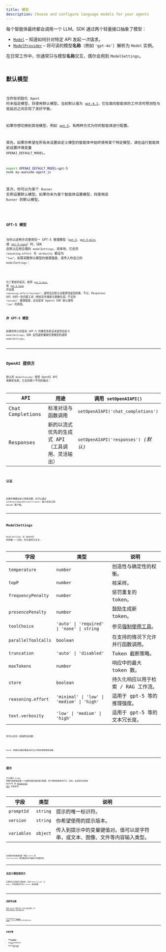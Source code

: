 ```yaml
---
title: 模型
description: Choose and configure language models for your agents
---
```



每个智能体最终都会调用一个 LLM。SDK 通过两个轻量接口抽象了模型：

- [`Model`](/openai-agents-js/openai/agents/interfaces/model) – 知道如何针对特定 API 发起*一次*请求。
- [`ModelProvider`](/openai-agents-js/openai/agents/interfaces/modelprovider) – 将可读的模型**名称**（例如 `'gpt‑4o'`）解析为 `Model` 实例。

在日常工作中，你通常只与模型**名称**交互，偶尔会用到 `ModelSettings`。

<Code
  lang="typescript"
  code={agentWithModelExample}
  title="为每个智能体指定模型"
/>

## 默认模型

当你在初始化 `Agent` 时未指定模型，将使用默认模型。当前默认值为 [`gpt-4.1`](https://platform.openai.com/docs/models/gpt-4.1)，它在面向智能体的工作流可预测性与低延迟之间实现了良好平衡。

如果你想切换到其他模型，例如 [`gpt-5`](https://platform.openai.com/docs/models/gpt-5)，有两种方式为你的智能体进行配置。

首先，如果你希望在所有未设置自定义模型的智能体中始终使用某个特定模型，请在运行智能体前设置环境变量 `OPENAI_DEFAULT_MODEL`。

```bash
export OPENAI_DEFAULT_MODEL=gpt-5
node my-awesome-agent.js
```

其次，你可以为某个 `Runner` 实例设置默认模型。如果你未为某个智能体设置模型，将使用该 `Runner` 的默认模型。

<Code
  lang="typescript"
  code={runnerWithModelExample}
  title="为 Runner 设置默认模型"
/>

### GPT-5 模型

当你以这种方式使用任一 GPT-5 推理模型（[`gpt-5`](https://platform.openai.com/docs/models/gpt-5)、[`gpt-5-mini`](https://platform.openai.com/docs/models/gpt-5-mini) 或 [`gpt-5-nano`](https://platform.openai.com/docs/models/gpt-5-nano)）时，SDK 会默认应用合理的 `modelSettings`。具体地，它会将 `reasoning.effort` 与 `verbosity` 都设为 `"low"`。如需调整默认模型的推理强度，请传入你自己的 `modelSettings`：

<Code
  lang="typescript"
  code={gpt5DefaultModelSettingsExample}
  title="自定义 GPT-5 默认设置"
/>

为了更低的延迟，使用 [`gpt-5-mini`](https://platform.openai.com/docs/models/gpt-5-mini) 或 [`gpt-5-nano`](https://platform.openai.com/docs/models/gpt-5-nano) 并设置 `reasoning.effort="minimal"`，通常会比默认设置更快返回结果。不过，Responses API 中的一些内置工具（例如文件搜索与图像生成）不支持 `"minimal"` 推理强度，这也是本 Agents SDK 默认使用 `"low"` 的原因。

### 非 GPT-5 模型

如果你传入的是非 GPT-5 的模型名称且未提供自定义 `modelSettings`，SDK 会回退到兼容任意模型的通用 `modelSettings`。

---

## OpenAI 提供方

默认的 `ModelProvider` 使用 OpenAI API 来解析名称。它支持两个不同的端点：

| API              | 用途                                             | 调用 `setOpenAIAPI()`                |
| ---------------- | ------------------------------------------------ | ------------------------------------ |
| Chat Completions | 标准对话与函数调用                               | `setOpenAIAPI('chat_completions')`   |
| Responses        | 新的以流式优先的生成式 API（工具调用、灵活输出） | `setOpenAIAPI('responses')` _(默认)_ |

### 认证

<Code
  lang="typescript"
  code={setDefaultOpenAIKeyExample}
  title="设置默认 OpenAI 密钥"
/>

如果你需要自定义网络设置，也可以通过 `setDefaultOpenAIClient(client)` 接入你自己的 `OpenAI` 客户端。

---

## ModelSettings

`ModelSettings` 与 OpenAI 的参数一一对应，但与提供方无关。

| 字段                | 类型                                       | 说明                                                                      |
| ------------------- | ------------------------------------------ | ------------------------------------------------------------------------- |
| `temperature`       | `number`                                   | 创造性与确定性的权衡。                                                    |
| `topP`              | `number`                                   | 核采样。                                                                  |
| `frequencyPenalty`  | `number`                                   | 惩罚重复的 token。                                                        |
| `presencePenalty`   | `number`                                   | 鼓励生成新 token。                                                        |
| `toolChoice`        | `'auto' \| 'required' \| 'none' \| string` | 参见[强制使用工具](/openai-agents-js/zh/guides/agents#forcing-tool-use)。 |
| `parallelToolCalls` | `boolean`                                  | 在支持的情况下允许并行函数调用。                                          |
| `truncation`        | `'auto' \| 'disabled'`                     | Token 截断策略。                                                          |
| `maxTokens`         | `number`                                   | 响应中的最大 token 数。                                                   |
| `store`             | `boolean`                                  | 持久化响应以用于检索 / RAG 工作流。                                       |
| `reasoning.effort`  | `'minimal' \| 'low' \| 'medium' \| 'high'` | 适用于 gpt-5 等的推理强度。                                               |
| `text.verbosity`    | `'low' \| 'medium' \| 'high'`              | 适用于 gpt-5 等的文本冗长度。                                             |

你可以在任一层级附加设置：

<Code lang="typescript" code={modelSettingsExample} title="模型设置" />

`Runner` 层级的设置会覆盖任何与之冲突的逐智能体设置。

---

## 提示

可以通过 `prompt` 参数为智能体配置一个由服务器存储的提示配置，用于控制智能体的行为。目前，此选项仅在使用 OpenAI 的
[Responses API](https://platform.openai.com/docs/api-reference/responses) 时受支持。

| 字段        | 类型     | 说明                                                                         |
| ----------- | -------- | ---------------------------------------------------------------------------- |
| `promptId`  | `string` | 提示的唯一标识符。                                                           |
| `version`   | `string` | 你希望使用的提示版本。                                                       |
| `variables` | `object` | 传入到提示中的变量键值对。值可以是字符串，或文本、图像、文件等内容输入类型。 |

<Code lang="typescript" code={promptIdExample} title="带提示的智能体" />

任何额外的智能体配置（例如 tools 或 instructions）都会覆盖你在存储提示中配置的值。

---

## 自定义模型提供方

实现你自己的提供方很简单——实现 `ModelProvider` 与 `Model`，并将该提供方传入 `Runner` 构造函数：

<Code
  lang="typescript"
  code={modelCustomProviderExample}
  title="最小化自定义提供方"
/>

---

## 追踪导出器

使用 OpenAI 提供方时，你可以通过提供 API 密钥来选择加入自动追踪导出：

<Code
  lang="typescript"
  code={setTracingExportApiKeyExample}
  title="追踪导出器"
/>

这会将追踪发送到 [OpenAI 仪表盘](https://platform.openai.com/traces)，你可以在其中检查工作流的完整执行图。

---

## 后续步骤

- 探索[运行智能体](/openai-agents-js/zh/guides/running-agents)。
- 使用[工具](/openai-agents-js/zh/guides/tools)赋予模型超能力。
- 按需添加[护栏](/openai-agents-js/zh/guides/guardrails)或[追踪](/openai-agents-js/zh/guides/tracing)。
